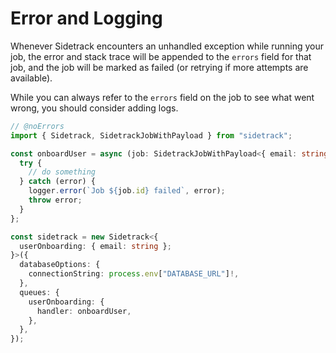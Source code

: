 # Error and Logging

Whenever Sidetrack encounters an unhandled exception while running your job, the error and stack trace will be appended to the `errors` field for that job, and the job will be marked as failed (or retrying if more attempts are available).

While you can always refer to the `errors` field on the job to see what went wrong, you should consider adding logs.

```ts twoslash
// @noErrors
import { Sidetrack, SidetrackJobWithPayload } from "sidetrack";

const onboardUser = async (job: SidetrackJobWithPayload<{ email: string }>) => {
  try {
    // do something
  } catch (error) {
    logger.error(`Job ${job.id} failed`, error);
    throw error;
  }
};

const sidetrack = new Sidetrack<{
  userOnboarding: { email: string };
}>({
  databaseOptions: {
    connectionString: process.env["DATABASE_URL"]!,
  },
  queues: {
    userOnboarding: {
      handler: onboardUser,
    },
  },
});
```
